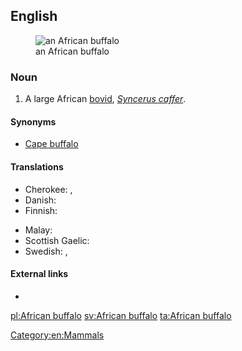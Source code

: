 ==English==
[[Image:African Buffalo.JPG|thumb|right|an African buffalo]]

===Noun===
{{en-noun|sg=[[African]] [[buffalo]]}}

# A large African [[bovid]], ''[[Syncerus caffer]]''.

====Synonyms====
* [[Cape buffalo]]

====Translations====
{{trans-top|large bovid}}
* Cherokee: {{t-|chr|ᎠᎱᎵᎧ ᏯᎾᏌ|tr=Ahulika yanasa|sc=Cher}}, {{t-|chr|ᎬᎿᎨ ᏯᎾᏌ|tr=gvhnage yanasa|sc=Cher}}
* Danish: {{t-|da|afrikansk bøffel}}
* Finnish: {{t-|fi|kafferipuhveli}}
{{trans-mid}}
* Malay: {{t-|ms|kerbau Afrika}}
* Scottish Gaelic: {{t-|gd|buabhall Afragach|m}}
* Swedish: {{t-|sv|afrikansk buffel|c}}, {{t+|sv|kafferbuffel|c}}
{{trans-bottom}}

====External links====
* {{pedia}}

[[Category:en:Mammals]]

[[pl:African buffalo]]
[[sv:African buffalo]]
[[ta:African buffalo]]